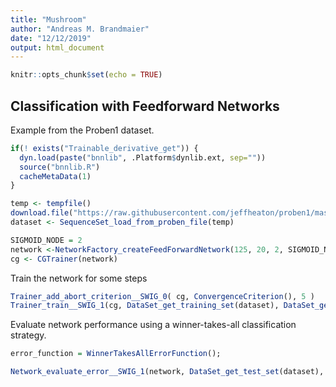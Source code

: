 ```yaml
---
title: "Mushroom"
author: "Andreas M. Brandmaier"
date: "12/12/2019"
output: html_document
---
```


```r
knitr::opts_chunk$set(echo = TRUE)
```


## Classification with Feedforward Networks

Example from the Proben1 dataset.

```r

if(! exists("Trainable_derivative_get")) {
  dyn.load(paste("bnnlib", .Platform$dynlib.ext, sep=""))
  source("bnnlib.R")
  cacheMetaData(1)
}
```

```r
temp <- tempfile()
download.file("https://raw.githubusercontent.com/jeffheaton/proben1/master/mushroom/mushroom1.dt",temp)
dataset <- SequenceSet_load_from_proben_file(temp)
```


```r
SIGMOID_NODE = 2
network <-NetworkFactory_createFeedForwardNetwork(125, 20, 2, SIGMOID_NODE)
cg <- CGTrainer(network)
```

Train the network for some steps

```r
Trainer_add_abort_criterion__SWIG_0( cg, ConvergenceCriterion(), 5 )
Trainer_train__SWIG_1(cg, DataSet_get_training_set(dataset), DataSet_get_validation_set(dataset), 50)
```

Evaluate network performance using a winner-takes-all classification strategy.

```r
error_function = WinnerTakesAllErrorFunction();

Network_evaluate_error__SWIG_1(network, DataSet_get_test_set(dataset), error_function)

```
